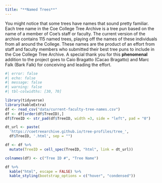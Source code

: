 ```yaml
---
title: "**Named Trees**"
---
```


You might notice that some trees have names that sound pretty familiar. Each tree name in the Coe College Tree Archive is a tree pun based on the name of a member of Coe's staff or faculty. The current version of the archive contains 115 named trees, playing off the names of these individuals from all around the College. These names are the product of an effort from staff and faculty members who submitted their best tree puns to include in the Coe College Tree Archive. A special thank you for this **phenomenal** addition to the project goes to Caio Bragatto (Cacao Bragatto) and Marc Falk (Bark Falk) for conceiving and leading the effort.

```r
#| error: false
#| echo: false
#| message: false
#| warning: false
#| tbl-colwidths: [30, 70]

library(tidyverse)
library(kableExtra)
df <- read_csv("data/current-faculty-tree-names.csv")
df <- df[order(df$TreeID),]
df$TreeID <- str_pad(df$TreeID, width =3, side = "left", pad = "0")

dt_url <- paste(
  'https://coetreearchive.github.io/tree-profiles/tree_',
  df$TreeID, '.html', sep = "")

df <- df %>%
  mutate(TreeID = cell_spec(TreeID, "html", link = dt_url))

colnames(df) <- c("Tree ID #", "Tree Name")

df %>%
  kable("html", escape = FALSE) %>%
  kable_styling(bootstrap_options = c("hover", "condensed"))

```
